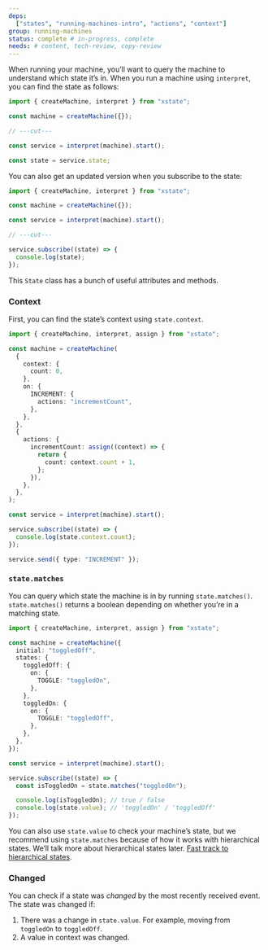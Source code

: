 ```yaml
---
deps:
  ["states", "running-machines-intro", "actions", "context"]
group: running-machines
status: complete # in-progress, complete
needs: # content, tech-review, copy-review
---
```


When running your machine, you’ll want to query the machine to understand which state it’s in. When you run a machine using `interpret`, you can find the state as follows:

```ts twoslash
import { createMachine, interpret } from "xstate";

const machine = createMachine({});

// ---cut---

const service = interpret(machine).start();

const state = service.state;
```

You can also get an updated version when you subscribe to the state:

```ts twoslash
import { createMachine, interpret } from "xstate";

const machine = createMachine({});

const service = interpret(machine).start();

// ---cut---

service.subscribe((state) => {
  console.log(state);
});
```

This `State` class has a bunch of useful attributes and methods.

### Context

First, you can find the state’s context using `state.context`.

```ts twoslash
import { createMachine, interpret, assign } from "xstate";

const machine = createMachine(
  {
    context: {
      count: 0,
    },
    on: {
      INCREMENT: {
        actions: "incrementCount",
      },
    },
  },
  {
    actions: {
      incrementCount: assign((context) => {
        return {
          count: context.count + 1,
        };
      }),
    },
  },
);

const service = interpret(machine).start();

service.subscribe((state) => {
  console.log(state.context.count);
});

service.send({ type: "INCREMENT" });
```

### `state.matches`

You can query which state the machine is in by running `state.matches()`. `state.matches()` returns a boolean depending on whether you’re in a matching state.

```ts twoslash
import { createMachine, interpret, assign } from "xstate";

const machine = createMachine({
  initial: "toggledOff",
  states: {
    toggledOff: {
      on: {
        TOGGLE: "toggledOn",
      },
    },
    toggledOn: {
      on: {
        TOGGLE: "toggledOff",
      },
    },
  },
});

const service = interpret(machine).start();

service.subscribe((state) => {
  const isToggledOn = state.matches("toggledOn");

  console.log(isToggledOn); // true / false
  console.log(state.value); // 'toggledOn' / 'toggledOff'
});
```

You can also use `state.value` to check your machine’s state, but we recommend using `state.matches` because of how it works with hierarchical states. We’ll talk more about hierarchical states later. [Fast track to hierarchical states](/path-to/state.matches-in-hierarchical-states).

### Changed

You can check if a state was _changed_ by the most recently received event. The state was changed if:

1. There was a change in `state.value`. For example, moving from `toggledOn` to `toggledOff`.
2. A value in context was changed.
